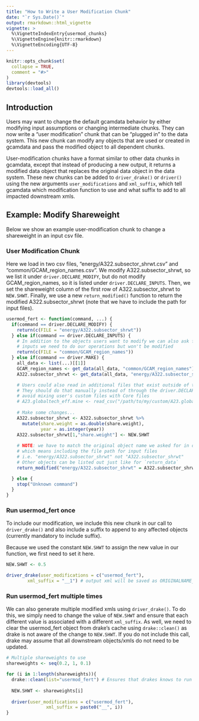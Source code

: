 ```yaml
---
title: "How to Write a User Modification Chunk"
date: "`r Sys.Date()`"
output: rmarkdown::html_vignette
vignette: >
  %\VignetteIndexEntry{usermod_chunks}
  %\VignetteEngine{knitr::rmarkdown}
  %\VignetteEncoding{UTF-8}
---
```


```r
knitr::opts_chunk$set(
  collapse = TRUE,
  comment = "#>"
)
library(devtools)
devtools::load_all()
```

## Introduction
Users may want to change the default gcamdata behavior by either modifying input assumptions or changing intermediate chunks. They can now write a "user modification" chunk that can be "plugged in" to the data system. This new chunk can modify any objects that are used or created in gcamdata and pass the modified object to all dependent chunks.

User-modification chunks have a format similar to other data chunks in gcamdata, except that instead of producing a new output, it returns a modified data object that replaces the original data object in the data system. These new chunks can be added to `driver_drake()` or `driver()` using the new arguments `user_modifications` and `xml_suffix`, which tell gcamdata which modification function to use and what suffix to add to all impacted downstream xmls. 

## Example: Modify Shareweight
Below we show an example user-modification chunk to change a shareweight in an input csv file.

### User Modification Chunk
Here we load in two csv files, "energy/A322.subsector_shrwt.csv" and "common/GCAM_region_names.csv". We modify A322.subsector_shrwt, so we list it under `driver.DECLARE_MODIFY`, but do not modify GCAM_region_names, so it is listed under `driver.DECLARE_INPUTS`. Then, we set the shareweight column of the first row of A322.subsector_shrwt to `NEW.SHWT`. Finally, we use a new `return_modified()` function to return the modified A322.subsector_shrwt (note that we have to include the path for input files).


``` r
usermod_fert <- function(command, ...) {
  if(command == driver.DECLARE_MODIFY) {
    return(c(FILE = "energy/A322.subsector_shrwt"))
  } else if(command == driver.DECLARE_INPUTS) {
    # In addition to the objects users want to modify we can also ask for any other
    # inputs we need to do our operations but won't be modified
    return(c(FILE = "common/GCAM_region_names"))
  } else if(command == driver.MAKE) {
    all_data <- list(...)[[1]]
    GCAM_region_names <- get_data(all_data, "common/GCAM_region_names")
    A322.subsector_shrwt <- get_data(all_data, "energy/A322.subsector_shrwt")

    # Users could also read in additional files that exist outside of the data system
    # They should do that manually instead of through the driver.DECLARE_INPUTS so as to
    # avoid mixing user's custom files with Core files
    # A23.globaltech_eff.mine <- read_csv("/path/to/my/custom/A23.globaltech_eff_with_random_changes.csv")
    
    # Make some changes...
    A322.subsector_shrwt <- A322.subsector_shrwt %>%
      mutate(share.weight = as.double(share.weight),
             year = as.integer(year))
    A322.subsector_shrwt[1,"share.weight"] <- NEW.SHWT
    
    # NOTE: we have to match the original object name we asked for in driver.DECLARE_MODIFY, 
    # which means including the file path for input files
    # i.e. "energy/A322.subsector_shrwt" not "A322.subsector_shrwt"  
    # Other objects can be listed out just like for `return_data`
    return_modified("energy/A322.subsector_shrwt" = A322.subsector_shrwt)

  } else {
    stop("Unknown command")
  }
}
```

### Run usermod_fert once
To include our modification, we include this new chunk in our call to `driver_drake()` and also include a suffix to append to any affected objects (currently mandatory to include suffix).

Because we used the constant `NEW.SHWT` to assign the new value in our function, we first need to set it here.
``` r
NEW.SHWT <- 0.5

driver_drake(user_modifications = c("usermod_fert"),
        xml_suffix = "__1") # output xml will be saved as ORIGINALNAME_001.xml
```


### Run usermod_fert multiple times
We can also generate multiple modified xmls using `driver_drake()`. To do this, we simply need to change the value of `NEW.SHWT` and ensure that each different value is associated with a different `xml_suffix`. As well, we need to clear the usermod_fert object from drake's cache using `drake::clean()` as drake is not aware of the change to `NEW.SHWT`. If you do not include this call, drake may assume that all downstream objects/xmls do not need to be updated.

``` r
# Multiple shareweights to use
shareweights <- seq(0.2, 1, 0.1)

for (i in 1:length(shareweights)){
  drake::clean(list="usermod_fert") # Ensures that drakes knows to run usermod_fert
  
  NEW.SHWT <- shareweights[i]
  
  driver(user_modifications = c("usermod_fert"),
               xml_suffix = paste0("__", i))
}
```
